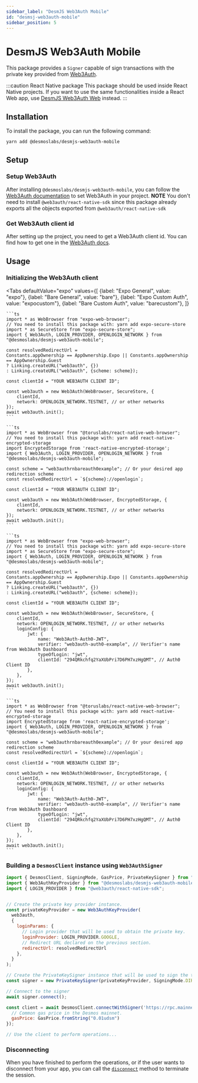 ```yaml
---
sidebar_label: "DesmJS Web3Auth Mobile"
id: "desmsj-web3auth-mobile"
sidebar_position: 5
---
```



# DesmJS Web3Auth Mobile

This package provides a `Signer` capable of sign transactions with the
private key provided from [Web3Auth](https://web3auth.io).

:::caution React Native package
This package should be used inside React Native projects. If you want to use the same functionalities inside a
React Web app, use [DesmJS Web3Auth Web](./web3auth-web.md) instead.
:::

## Installation

To install the package, you can run the following command:
```shell
yarn add @desmoslabs/desmjs-web3auth-mobile
```

## Setup

### Setup Web3Auth

After installing `@desmoslabs/desmjs-web3auth-mobile`, you can follow
the [Web3Auth documentation](https://web3auth.io/docs/sdk/pnp/react-native) to set Web3Auth in your project.
**NOTE** You don't need to install `@web3auth/react-native-sdk` since this package already exports all the objects
exported from `@web3auth/react-native-sdk`

### Get Web3Auth client id

After setting up the project, you need to get a Web3Auth client id. You can find how to
get one in the [Web3Auth docs](https://web3auth.io/docs/dashboard-setup/get-client-id).

## Usage

### Initializing the Web3Auth client

<Tabs
  defaultValue="expo"
  values={[
    {label: "Expo General", value: "expo"},
    {label: "Bare General", value: "bare"},
    {label: "Expo Custom Auth", value: "expocustom"},
    {label: "Bare Custom Auth", value: "barecustom"},
  ]}
>

  <TabItem value="expo">

    ```ts
    import * as WebBrowser from "expo-web-browser";
    // You need to install this package with: yarn add expo-secure-store
    import * as SecureStore from "expo-secure-store";
    import { Web3Auth, LOGIN_PROVIDER, OPENLOGIN_NETWORK } from "@desmoslabs/desmjs-web3auth-mobile";

    const resolvedRedirectUrl =
    Constants.appOwnership == AppOwnership.Expo || Constants.appOwnership == AppOwnership.Guest
    ? Linking.createURL("web3auth", {})
    : Linking.createURL("web3auth", {scheme: scheme});

    const clientId = "YOUR WEB3AUTH CLIENT ID";

    const web3auth = new Web3Auth(WebBrowser, SecureStore, {
        clientId,
        network: OPENLOGIN_NETWORK.TESTNET, // or other networks
    });
    await web3auth.init();
    ```
  </TabItem>

  <TabItem value="bare">

    ```ts
    import * as WebBrowser from "@toruslabs/react-native-web-browser";
    // You need to install this package with: yarn add react-native-encrypted-storage
    import EncryptedStorage from 'react-native-encrypted-storage';
    import { Web3Auth, LOGIN_PROVIDER, OPENLOGIN_NETWORK } from "@desmoslabs/desmjs-web3auth-mobile";

    const scheme = "web3authrnbareauth0example"; // Or your desired app redirection scheme
    const resolvedRedirectUrl = `${scheme}://openlogin`;

    const clientId = "YOUR WEB3AUTH CLIENT ID";

    const web3auth = new Web3Auth(WebBrowser, EncryptedStorage, {
        clientId,
        network: OPENLOGIN_NETWORK.TESTNET, // or other networks
    });
    await web3auth.init();
    ```

  </TabItem>

  <TabItem value="expocustom">

    ```ts
    import * as WebBrowser from "expo-web-browser";
    // You need to install this package with: yarn add expo-secure-store
    import * as SecureStore from "expo-secure-store";
    import { Web3Auth, LOGIN_PROVIDER, OPENLOGIN_NETWORK } from "@desmoslabs/desmjs-web3auth-mobile";

    const resolvedRedirectUrl =
    Constants.appOwnership == AppOwnership.Expo || Constants.appOwnership == AppOwnership.Guest
    ? Linking.createURL("web3auth", {})
    : Linking.createURL("web3auth", {scheme: scheme});

    const clientId = "YOUR WEB3AUTH CLIENT ID";

    const web3auth = new Web3Auth(WebBrowser, SecureStore, {
        clientId,
        network: OPENLOGIN_NETWORK.TESTNET, // or other networks
        loginConfig: {
            jwt: {
                name: "Web3Auth-Auth0-JWT",
                verifier: "web3auth-auth0-example", // Verifier's name from Web3Auth Dashboard
                typeOfLogin: "jwt",
                clientId: "294QRkchfq2YaXUbPri7D6PH7xzHgQMT", // Auth0 Client ID
            },
        },
    });
    await web3auth.init();
    ```

  </TabItem>

  <TabItem value="barecustom">

    ```ts
    import * as WebBrowser from "@toruslabs/react-native-web-browser";
    // You need to install this package with: yarn add react-native-encrypted-storage
    import EncryptedStorage from 'react-native-encrypted-storage';
    import { Web3Auth, LOGIN_PROVIDER, OPENLOGIN_NETWORK } from "@desmoslabs/desmjs-web3auth-mobile";

    const scheme = "web3authrnbareauth0example"; // Or your desired app redirection scheme
    const resolvedRedirectUrl = `${scheme}://openlogin`;

    const clientId = "YOUR WEB3AUTH CLIENT ID";

    const web3auth = new Web3Auth(WebBrowser, EncryptedStorage, {
        clientId,
        network: OPENLOGIN_NETWORK.TESTNET, // or other networks
        loginConfig: {
            jwt: {
                name: "Web3Auth-Auth0-JWT",
                verifier: "web3auth-auth0-example", // Verifier's name from Web3Auth Dashboard
                typeOfLogin: "jwt",
                clientId: "294QRkchfq2YaXUbPri7D6PH7xzHgQMT", // Auth0 Client ID
            },
        },
    });
    await web3auth.init();
    ```

  </TabItem>
</Tabs>

### Building a `DesmosClient` instance using `Web3AuthSigner`

```js
import { DesmosClient, SigningMode, GasPrice, PrivateKeySigner } from "@desmoslabs/desmjs";
import { Web3AuthKeyProvider } from "@desmoslabs/desmjs-web3auth-mobile";
import { LOGIN_PROVIDER } from "@web3auth/react-native-sdk";


// Create the private key provider instance.
const privateKeyProvider = new Web3AuthKeyProvider(
  web3auth,
  {
    loginParams: {
      // Login provider that will be used to obtain the private key.
      loginProvider: LOGIN_PROVIDER.GOOGLE,
      // Redirect URL declared on the previous section.
      redirectUrl: resolvedRedirectUrl
    },
  }
);

// Create the PrivateKeySigner instance that will be used to sign the transactions.
const signer = new PrivateKeySigner(privateKeyProvider, SigningMode.DIRECT);

// Connect to the signer
await signer.connect();

const client = await DesmosClient.connectWithSigner('https://rpc.mainnet.desmos.network', signer, {
  // Common gas price in the Desmos mainnet.
  gasPrice: GasPrice.fromString("0.01udsm")
});

// Use the client to perform operations...
```

### Disconnecting

When you have finished to perform the operations, or if the user wants to disconnect from your app, you can
call the [`disconnect`](../api/classes/desmoslabs_desmjs_keplr.KeplrSigner.md#disconnect) method
to terminate the session.
